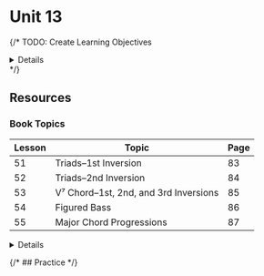 
# Unit 13

{/* TODO: Create Learning Objectives
<Details summary="Learning Objectives">
  * **13.A:**
</Details> */}

## Resources

### Book Topics

| Lesson    | Topic                                     | Page  |
| --------- | ----------------------------------------- | ----- |
| 51        | Triads–1st Inversion                      | 83    |
| 52        | Triads–2nd Inversion                      | 84    |
| 53        | V⁷ Chord–1st, 2nd, and 3rd Inversions     | 85    |
| 54        | Figured Bass                              | 86    |
| 55        | Major Chord Progressions                  | 87    |

<Details summary="Answer Key">
  <object type="application/pdf" data={Unit13AnswerKey} style={{width: '100%', height: '75vh'}}></object>
</Details>

{/* ## Practice */}